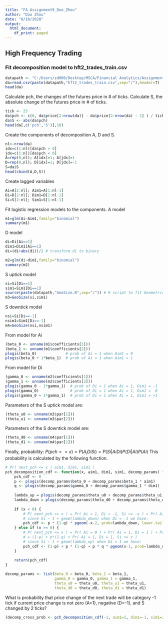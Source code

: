 ---
title: "FA_Assignment9_Duo_Zhou"
author: "Duo Zhou"
date: "8/18/2020"
output:
  html_document:
    df_print: paged
---
## High Frequency Trading
### Fit decomposition model to hft2_trades_train.csv

```{r}
datapath <- "C:/Users/zd000/Desktop/MSCA/Financial Analytics/Assignments/week9/"
da=read.csv(paste(datapath,"hft2_trades_train.csv",sep="/"),header=T)
head(da)
```

Calculate pch, the changes of the futures price in # of ticks. Calculate S, the absolute change of the futures price in # of ticks.
```{r}
tick <- 25  
da$pch <- c(0, da$price[2:nrow(da)] - da$price[2:nrow(da) - 1] ) / tick
da$S <- abs(da$pch)
head(da[,c('pch','S')],10)
```

Create the components of decomposition A, D and S.

```{r}
nl<-nrow(da)
idx=c(1:nl)[da$pch > 0]
jdx=c(1:nl)[da$pch < 0]
A=rep(0,nl); A[idx]=1; A[jdx]=1
D=rep(0,nl); D[idx]=1; D[jdx]=-1
S=da$S
head(cbind(A,D,S))
```

Create lagged variables

```{r}
Ai=A[2:nl]; Aim1=A[1:nl-1]
Di=D[2:nl]; Dim1=D[1:nl-1]
Si=S[2:nl]; Sim1=S[1:nl-1]
```

Fit logistic regression models to the components.
A model
```{r}
m1=glm(Ai~Aim1,family="binomial")
summary(m1)
```

D model
```{r}
di=Di[Ai==1]
dim1=Dim1[Ai==1]
di=(di+abs(di))/2 # transform di to binary

m2=glm(di~dim1,family="binomial")
summary(m2)
```

S uptick model

```{r}
si=Si[Di==1]
sim1=Sim1[Di==1]
source(paste(datapath,"GeoSize.R",sep="/")) # R script to fit Geometric dist.
m3=GeoSize(si,sim1)
```

S downtick model

```{r}
nsi=Si[Di==-1]
nsim1=Sim1[Di==-1]
m4=GeoSize(nsi,nsim1)
```

From model for Ai

```{r}
(beta_0 <- unname(m1$coefficients[1]))
(beta_1 <- unname(m1$coefficients[2]))
plogis(beta_0)             # prob of Ai = 1 when Aim1 = 0
plogis(beta_0 + 1*beta_1)  # prob of Ai = 1 when Aim1 = 1
```

From model for Di

```{r}
(gamma_0 <- unname(m2$coefficients[1]))
(gamma_1 <- unname(m2$coefficients[2]))
plogis(gamma_0 - 1*gamma_1)  # prob of Di = 1 when Ai = 1, Dim1 = -1
plogis(gamma_0)              # prob of Di = 1 when Ai = 1, Dim1 =  0
plogis(gamma_0 + 1*gamma_1)  # prob of Di = 1 when Ai = 1, Dim1 = +1
```

Parameters of the S uptick model are:

```{r}
(theta_u0 <- unname(m3$par[1]))
(theta_u1 <- unname(m3$par[2]))
```

Parameters of the S downtick model are:

```{r}
(theta_d0 <- unname(m4$par[1]))
(theta_d1 <- unname(m4$par[2]))
```


Finally, probability:
$P(pch<=x) = P(A_{i}D{i}S{i})=P(S{i}|A{i}D{i})P(D{i}|A{i})P(A{i})$
This probability is calculated by the following function.

```{r}
# Pr( next_pch <= x | aim1, dim1, sim1 )
pch_decomposition_cdf <- function(x, aim1, dim1, sim1, decomp_params) {  
    pch_cdf <- 0
    p <- plogis(decomp_params$beta_0 + decomp_params$beta_1 * aim1)    # Pr( Ai =  1 | aim1 )
    q <- plogis(decomp_params$gamma_0 + decomp_params$gamma_1 * dim1)  # Pr( Di = +1 | dim1 )
    
    lambda_up = plogis(decomp_params$theta_u0 + decomp_params$theta_u1 * sim1)
    lambda_down = plogis(decomp_params$theta_d0 + decomp_params$theta_d1 * sim1)
    
    if (x < 0) {
        # P( next_pch <= x ) = Pr( Ai = 1, Di = -1, Si >= -x ) = Pr( Ai = 1, Di = -1, Si > -x-1 ) 
        # since Si ~ 1 + geom(lambda_down) when Di = -1 we have:
        pch_cdf <- p * (1-q) * pgeom(-x-2, prob=lambda_down, lower.tail = FALSE) 
    } else if (x >= 0) {
        # P( next_pch <= x ) = Pr( Ai = 0 ) + Pr( Ai = 1, Di = 1 ) + Pr( Ai = 1, Di = -1, Si <= x ) = 
        # = (1-p) + p*(1-q) + Pr( Ai = 1, Di = 1, Si <= x ) 
        # since Si ~ 1 + geom(lambda_up) when Di = 1 we have:
        pch_cdf <- (1-p) + p * (1-q) + p * q * pgeom(x-1, prob=lambda_up)
    }
    
    return(pch_cdf)
}
```

```{r}
decomp_params <- list(beta_0 = beta_0, beta_1 = beta_1,
                      gamma_0 = gamma_0, gamma_1 = gamma_1,
                      theta_u0 = theta_u0, theta_u1 = theta_u1,
                      theta_d0 = theta_d0, theta_d1 = theta_d1)
```


What is probability that price change of the next trade will be category -1 tick if current price change is not zero (A=1), negative (D=-1), and S changed by 2 ticks?

```{r}
(decomp_cross_prob <- pch_decomposition_cdf(-1, aim1=1, dim1=-1, sim1=2, decomp_params))
```









